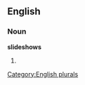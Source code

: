 
==English==

===Noun===
'''slideshows'''

# {{plural of|[[slideshow]]}}

[[Category:English plurals]]